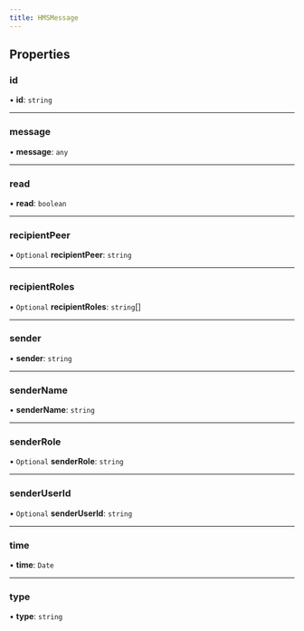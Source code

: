 ```yaml
---
title: HMSMessage
---
```


## Properties

### id

• **id**: `string`

---

### message

• **message**: `any`

---

### read

• **read**: `boolean`

---

### recipientPeer

• `Optional` **recipientPeer**: `string`

---

### recipientRoles

• `Optional` **recipientRoles**: `string`[]

---

### sender

• **sender**: `string`

---

### senderName

• **senderName**: `string`

---

### senderRole

• `Optional` **senderRole**: `string`

---

### senderUserId

• `Optional` **senderUserId**: `string`

---

### time

• **time**: `Date`

---

### type

• **type**: `string`
